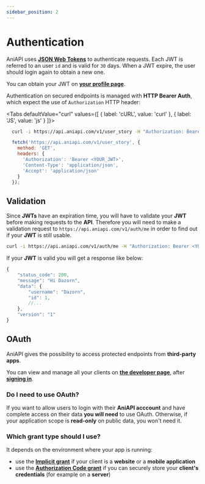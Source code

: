 ```yaml
---
sidebar_position: 2
---
```



# Authentication

AniAPI uses **[JSON Web Tokens](https://jwt.io/introduction)** to authenticate requests. 
Each JWT is referred to an user `id` and is valid for `30` days.
When a JWT expire, the user should login again to obtain a new one.

You can obtain your JWT on **[your profile page](profile)**.

Authentication on secured endpoints is managed with **HTTP Bearer Auth**, which expect the use of `Authorization` HTTP header:

<Tabs
    defaultValue="curl"
    values={[
        { label: 'cURL', value: 'curl' },
        { label: 'JS', value: 'js' }
    ]}>
<TabItem value="curl">

  ```bash
    curl -i https://api.aniapi.com/v1/user_story -H "Authorization: Bearer <YOUR_JWT>"
  ```

</TabItem>
<TabItem value="js">

  ```js
    fetch('https://api.aniapi.com/v1/user_story', {
      method: 'GET',
      headers: {
        'Authorization': 'Bearer <YOUR_JWT>',
        'Content-Type': 'application/json',
        'Accept': 'application/json'
      }
    });
  ```

</TabItem>
</Tabs>

## Validation

Since **JWTs** have an expiration time, you will have to validate your **JWT** before making requests to the **API**.
Therefore you will need to make a validation request to `https://api.aniapi.com/v1/auth/me` in order to find out if your **JWT** is still usable.

```bash title="Example request"
curl -i https://api.aniapi.com/v1/auth/me -H "Authorization: Bearer <YOUR_JWT>"
```

If your **JWT** is valid you will get a response like below:

```js title="Example response"
{
    "status_code": 200,
    "message": "Hi Dazorn",
    "data": {
        "username": "Dazorn",
        "id": 1,
        //...
    },
    "version": "1"
}
```

## OAuth

AniAPI gives the possibility to access protected endpoints from **third-party apps**.

You can view and manage all your clients on **[the developer page](developer)**, after **[signing in](login)**.

### Do I need to use OAuth?

If you want to allow users to login with their **AniAPI acccount** and have complete access on their data **you will need** to use OAuth.
Otherwise, if your application scope is **read-only** on public data, you won't need it.

### Which grant type should I use?

It depends on the environment where your app is running:
* use the **[Implicit grant](oauth/implicit_grant)** if your client is a **website** or a **mobile application**
* use the **[Authorization Code grant](oauth/authorization_code_grant)** if you can securely store your **client's credentials** (for example on a **server**)
